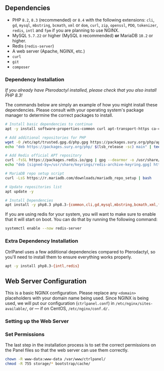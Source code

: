 



## Dependencies

- PHP `8.2`, `8.3` (recommended) or `8.4` with the following extensions: `cli`, `gd`, `mysql`, `mbstring`, `bcmath`, `xml` or `dom`, `curl`, `zip`, `openssl`, `PDO`, `tokenizer`, `redis`, `intl` and `fpm` if you are planning to use NGINX.
- MySQL `5.7.22` or higher (MySQL `8` recommended) **or** MariaDB `10.2` or higher.
- Redis (`redis-server`)
- A web server (Apache, NGINX, etc.)
- `curl`
- `git`
- `composer`

### Dependency Installation

_If you already have Pterodactyl installed, please check that you also install PHP 8.3!_

The commands below are simply an example of how you might install these dependencies. Please consult with your operating system's package manager to determine the correct packages to install.

```bash
# Install basic dependencies to continue
apt -y install software-properties-common curl apt-transport-https ca-certificates gnupg lsb-release

# Add additional repositories for PHP
wget -O /etc/apt/trusted.gpg.d/php.gpg https://packages.sury.org/php/apt.gpg
echo "deb https://packages.sury.org/php/ $(lsb_release -sc) main" | tee /etc/apt/sources.list.d/php.list

# Add Redis official APT repository
curl -fsSL https://packages.redis.io/gpg | gpg --dearmor -o /usr/share/keyrings/redis-archive-keyring.gpg
echo "deb [signed-by=/usr/share/keyrings/redis-archive-keyring.gpg] https://packages.redis.io/deb $(lsb_release -cs) main" | sudo tee /etc/apt/sources.list.d/redis.list

# MariaDB repo setup script
curl -LsS https://r.mariadb.com/downloads/mariadb_repo_setup | bash

# Update repositories list
apt update -y

# Install Dependencies
apt install -y php8.3 php8.3-{common,cli,gd,mysql,mbstring,bcmath,xml,fpm,curl,zip} mariadb-server nginx git redis-server
```

If you are using redis for your system, you will want to make sure to enable that it will start on boot. You can do that by running the following command:

```bash
systemctl enable --now redis-server
```

### Extra Dependency Installation

CtrlPanel uses a few additional dependencies compared to Pterodactyl, so you'll need to install them to ensure everything works properly.

```bash
apt -y install php8.3-{intl,redis}
```

<ComposerInstall />

<DownloadFiles />

<DatabaseSetup />

<ComposerPackages />

<StorageSymlink />

## Web Server Configuration

This is a basic NGINX configuration. Please replace any `<domain>` placeholders with your domain name being used. Since NGINX is being used, we will put our configuration (`ctrlpanel.conf`) in `/etc/nginx/sites-available/`, or — if on CentOS, `/etc/nginx/conf.d/.`

### Setting up the Web Server

<Tabs>
  <TabItem value="nginx-ssl" label="Nginx With SSL" default>
    <NginxSSL />
  </TabItem>
  <TabItem value="nginx-no-ssl" label="Nginx Without SSL">
    <NginxNoSSL />
  </TabItem>
  <TabItem value="apache-ssl" label="Apache With SSL">
    <ApacheSSL />
  </TabItem>
  <TabItem value="apache-nossl" label="Apache Without SSL">
    <ApacheNoSSL />
  </TabItem>
</Tabs>

### Set Permissions

The last step in the installation process is to set the correct permissions on the Panel files so that the web server can
use them correctly.

```bash
chown -R www-data:www-data /var/www/ctrlpanel/
chmod -R 755 storage/* bootstrap/cache/
```

<QueueListeners />

<NavigateToWeb />
